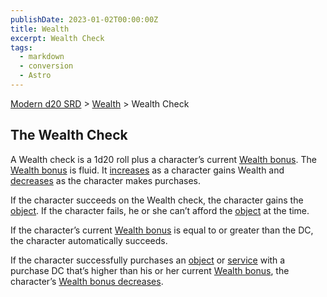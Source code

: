 ```yaml
---
publishDate: 2023-01-02T00:00:00Z
title: Wealth
excerpt: Wealth Check
tags:
  - markdown
  - conversion
  - Astro
---
```


[Modern d20 SRD](/#modernD20) > [Wealth](modern-d20-srd-wealth-index) > Wealth Check

## The Wealth Check

A Wealth check is a 1d20 roll plus a character’s current [Wealth bonus](modern-d20-srd-wealth-wealth-bonus). The [Wealth bonus](modern-d20-srd-wealth-wealth-bonus) is fluid. It [increases](modern-d20-srd-wealth-regaining-wealth) as a character gains Wealth and [decreases](modern-d20-srd-wealth-losing-wealth) as the character makes purchases.

If the character succeeds on the Wealth check, the character gains the
[object](modern-d20-srd-equipment-index). If the character fails, he or she
can’t afford the [object](modern-d20-srd-equipment-index) at the time.

If the character’s current [Wealth bonus](modern-d20-srd-wealth-wealth-bonus)
is equal to or greater than the DC, the character automatically succeeds.

If the character successfully purchases an [object](modern-d20-srd-equipment-equipment-general) or [service](modern-d20-srd-equipment-services) with a
purchase DC that’s higher than his or her current [Wealth bonus](modern-d20-srd-wealth-wealth-bonus), the character’s [Wealth bonus decreases](modern-d20-srd-wealth-losing-wealth).

